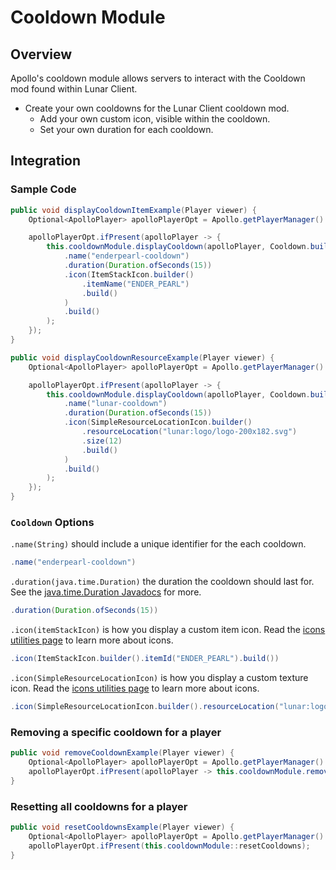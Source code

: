 # Cooldown Module

## Overview

Apollo's cooldown module allows servers to interact with the Cooldown mod found within Lunar Client.

- Create your own cooldowns for the Lunar Client cooldown mod.
  - Add your own custom icon, visible within the cooldown.
  - Set your own duration for each cooldown.

## Integration

### Sample Code

```java
public void displayCooldownItemExample(Player viewer) {
    Optional<ApolloPlayer> apolloPlayerOpt = Apollo.getPlayerManager().getPlayer(viewer.getUniqueId());

    apolloPlayerOpt.ifPresent(apolloPlayer -> {
        this.cooldownModule.displayCooldown(apolloPlayer, Cooldown.builder()
            .name("enderpearl-cooldown")
            .duration(Duration.ofSeconds(15))
            .icon(ItemStackIcon.builder()
                .itemName("ENDER_PEARL")
                .build()
            )
            .build()
        );
    });
}

public void displayCooldownResourceExample(Player viewer) {
    Optional<ApolloPlayer> apolloPlayerOpt = Apollo.getPlayerManager().getPlayer(viewer.getUniqueId());

    apolloPlayerOpt.ifPresent(apolloPlayer -> {
        this.cooldownModule.displayCooldown(apolloPlayer, Cooldown.builder()
            .name("lunar-cooldown")
            .duration(Duration.ofSeconds(15))
            .icon(SimpleResourceLocationIcon.builder()
                .resourceLocation("lunar:logo/logo-200x182.svg")
                .size(12)
                .build()
            )
            .build()
        );
    });
}
```

### `Cooldown` Options

`.name(String)` should include a unique identifier for the each cooldown.
```java
.name("enderpearl-cooldown")
```

`.duration(java.time.Duration)` the duration the cooldown should last for. See the [java.time.Duration Javadocs](https://docs.oracle.com/javase/8/docs/api/java/time/Duration.html) for more.
```java
.duration(Duration.ofSeconds(15))
```

`.icon(itemStackIcon)` is how you display a custom item icon. Read the [icons utilities page](/apollo/developers/utilities/icons) to learn more about icons.
```java
.icon(ItemStackIcon.builder().itemId("ENDER_PEARL").build())
```

`.icon(SimpleResourceLocationIcon)` is how you display a custom texture icon. Read the [icons utilities page](/apollo/developers/utilities/icons) to learn more about icons.
```java
.icon(SimpleResourceLocationIcon.builder().resourceLocation("lunar:logo/logo-200x182.svg").size(12).build())
```

### Removing a specific cooldown for a player

```java
public void removeCooldownExample(Player viewer) {
    Optional<ApolloPlayer> apolloPlayerOpt = Apollo.getPlayerManager().getPlayer(viewer.getUniqueId());
    apolloPlayerOpt.ifPresent(apolloPlayer -> this.cooldownModule.removeCooldown(apolloPlayer, "enderpearl-cooldown"));
}
```

### Resetting all cooldowns for a player

```java
public void resetCooldownsExample(Player viewer) {
    Optional<ApolloPlayer> apolloPlayerOpt = Apollo.getPlayerManager().getPlayer(viewer.getUniqueId());
    apolloPlayerOpt.ifPresent(this.cooldownModule::resetCooldowns);
}
```
